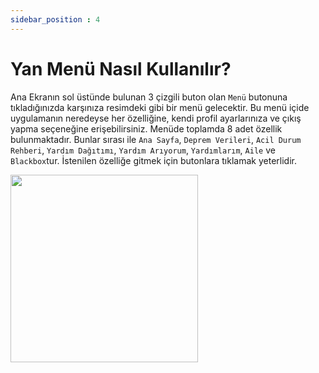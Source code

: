 ---
sidebar_position : 4
---

# Yan Menü Nasıl Kullanılır?
Ana Ekranın sol üstünde bulunan 3 çizgili buton olan `Menü` butonuna tıkladığınızda karşınıza resimdeki gibi bir menü gelecektir. Bu menü içide uygulamanın neredeyse her özelliğine, kendi profil ayarlarınıza ve çıkış yapma seçeneğine erişebilirsiniz. Menüde toplamda 8 adet özellik bulunmaktadır. Bunlar sırası ile `Ana Sayfa`, `Deprem Verileri`, `Acil Durum Rehberi`, `Yardım Dağıtımı`, `Yardım Arıyorum`, `Yardımlarım`, `Aile` ve `Blackbox`tur. İstenilen özelliğe gitmek için butonlara tıklamak yeterlidir.


<img src={GitHubLogo} width="300"/>